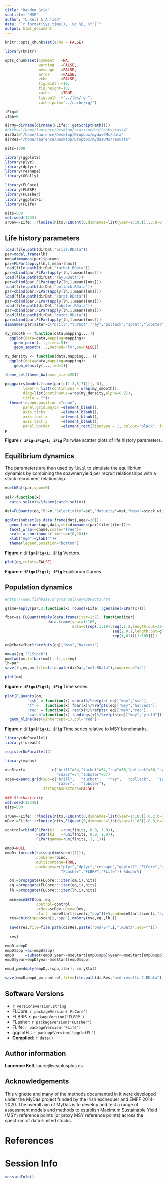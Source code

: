 ```yaml
---
title: "Random Grid"
subtitle: "MSE"
author: "L Kell & A Tidd"
date: "`r format(Sys.time(), '%d %B, %Y')`"
output: html_document
---
```


```r
knitr::opts_chunk$set(echo = FALSE)

library(knitr)

opts_chunk$set(comment   =NA, 
               warning   =FALSE, 
               message   =FALSE, 
               error     =FALSE, 
               echo      =FALSE,
               fig.width =10, 
               fig.height=10,
               cache     =TRUE, 
               fig.path  ="../tex/rg-",
               cache.path="../cache/rg/")

iFig=0
iTab=0
```
```r
dirMy=dirname(dirname(FLife:::getScriptPath()))
#dirMy="/home/laurence/Desktop/sea++/mydas/tasks/task4"
dirDat="/home/laurence/Desktop/Dropbox/mydasOMs/data"
dirRes="/home/laurence/Desktop/Dropbox/mydasOMs/results"

nits=1000
```
```r
library(ggplot2)
library(plyr)
library(dplyr)
library(reshape)
library(GGally)

library(FLCore)
library(FLBRP)
library(FLasher)
library(ggplotFL)
library(FLife)
```
```r
nits=500
set.seed(1233)
srDev=FLife:::rlnoise(nits,FLQuant(0,dimnames=list(year=1:105)),.3,b=0.0)
```

## Life history parameters

```r
load(file.path(dirDat,"brill.RData"))
par=model.frame(lh)
nms=dimnames(par)$params
par=FLPar(apply(lh,1,mean)[nms])
load(file.path(dirDat,"turbot.RData"))
par=cbind(par,FLPar(apply(lh,1,mean)[nms]))
load(file.path(dirDat,"ray.RData"))
par=cbind(par,FLPar(apply(lh,1,mean)[nms]))
load(file.path(dirDat,"pollack.RData"))
par=cbind(par,FLPar(apply(lh,1,mean)[nms]))
load(file.path(dirDat,"sprat.RData"))
par=cbind(par,FLPar(apply(lh,1,mean)[nms]))
load(file.path(dirDat,"lobster.RData"))
par=cbind(par,FLPar(apply(lh,1,mean)[nms]))
load(file.path(dirDat,"razor.RData"))
par=cbind(par,FLPar(apply(lh,1,mean)[nms]))
dimnames(par)$iter=c("brill","turbot","ray","pollack","sprat","lobster","razor")

my_smooth <- function(data,mapping,...){
  ggplot(data=data,mapping=mapping)+
    geom_point(...,size=.5)+
    geom_smooth(...,method="lm",se=FALSE)}

my_density <- function(data,mapping,...){
  ggplot(data=data,mapping=mapping)+
    geom_density(...,lwd=1)}

theme_set(theme_bw(base_size=20))

p=ggpairs(model.frame(par[c(1:3,5,7)])[,-6],
        lower = list(continuous = wrap(my_smooth)),
        diag=list(continuous=wrap(my_density,alpha=0.2)),
        title = "")+
  theme(legend.position ="none",
        panel.grid.major =element_blank(),
        axis.ticks       =element_blank(),
        axis.text.x      =element_blank(),
        axis.text.y      =element_blank(),
        panel.border     =element_rect(linetype = 1, colour="black", fill=NA))
p
```

**Figure `r iFig=iFig+1; iFig`** Pairwise scatter plots of life history parameters.



## Equilibrium dynamics

The parameters are then used by `lhEql` to simulate the equilibrium dynamics by combining the spawner/yield per recruit relationships with a stock recruiment relationship.

```r
eq=lhEql(par,spwn=0)
```


```r
sel<-function(x) 
  catch.sel(x)%/%fapex(catch.sel(x))

dat=FLQuants(eq,"M"=m,"Selectivity"=sel,"Maturity"=mat,"Mass"=stock.wt)

ggplot(subset(as.data.frame(dat),age<=10))+
  geom_line(aes(age,data,col=dimnames(par)$iter[iter]))+
  facet_wrap(~qname,scale="free")+
  scale_x_continuous(limits=c(0,10))+
  xlab("Age")+ylab("")+
  theme(legend.position="bottom")
```

**Figure `r iFig=iFig+1; iFig`** Vectors.


```r
plot(eq,refpts=FALSE)  
```

**Figure `r iFig=iFig+1; iFig`** Equilibrum Curves.

## Population dynamics

```r
#http://www.fishbase.org/manual/Key%20Facts.htm

gTime=aaply(par,2,function(x) round(FLife:::genTime(FLPar(x))))

fbar=as.FLQuant(mdply(data.frame(iter=1:7), function(iter) 
                   data.frame(year=1:105,
                              data=c(rep(.1,19),seq(.1,2,length.out=30),
                                                seq(2.0,1,length.out=gTime[iter])[-1],
                                                rep(1,61))[1:105])))

eq@fbar=fbar%*%refpts(eq)["msy","harvest"]

om=as(eq,"FLStock")
om=fwd(om,f=fbar(om)[,-1],sr=eq)
lh=par
save(lh,eq,om,file=file.path(dirDat,"om7.RData"),compress="xz")

plot(om)
```

**Figure `r iFig=iFig+1; iFig`** Time series.

```r
plot(FLQuants(om, 
          "ssb" = function(x) ssb(x)%/%refpts( eq)["msy","ssb"], 
          "f" =   function(x) fbar(x)%/%refpts(eq)["msy","harvest"], 
          "rec" = function(x) rec(x)%/%refpts( eq)["msy","rec"], 
          "catch"=function(x) landings(x)%/%refpts(eq)["msy","yield"])) + 
  geom_hline(aes(yintercept=1),col="red") 
```

**Figure `r iFig=iFig+1; iFig`** Time series relative to MSY benchmarks.

```r
library(doParallel)
library(foreach)

registerDoParallel(2)

library(mydas)

mseStart=            c("brill"=54,"turbot"=54,"ray"=60,"pollack"=56,"sprat"=52,
                       "razor"=54,"lobster"=57)
scen=expand.grid(spp=c("brill",   "turbot",   "ray",   "pollack",   "sprat",   
                       "razor",   "lobster"),
                 stringsAsFactors=FALSE)

### Stochasticity
set.seed(12345)
nits=500

srDev=FLife:::rlnoise(nits,FLQuant(0,dimnames=list(year=1:105)),0.2,b=0.0)
uDev =FLife:::rlnoise(nits,FLQuant(0,dimnames=list(year=1:105)),0.3,b=0.0)

control=rbind(FLPar(k1   =runif(nits, 0.0, 1.0)),
              FLPar(k2   =runif(nits, 0.0, 1.0)),
              FLPar(gamma=runif(nits, 1, 1)))

empD=NULL
empD<-foreach(i=(seq(dim(scen)[1])), 
             .combine=rbind,
             .multicombine=TRUE,
             .packages=c("plyr","dplyr","reshape","ggplot2","FLCore","ggplotFL",
                         "FLasher","FLBRP","FLife")) %dopar%{

  om.=propagate(FLCore:::iter(om,i),nits)
  eq.=propagate(FLCore:::iter(eq,i),nits)
  lh.=propagate(FLCore:::iter(lh,i),nits)
  
  mse=mseSBTD(om.,eq.,
              control=control,
              srDev=srDev,uDev=uDev,
              start  =mseStart[scen[i,"spp"]]+5,end=mseStart[scen[i,"spp"]]+45,nyrs=5)
  res=cbind(spp=scen[i,"spp"],omSmry(mse,eq.,lh.))
  
  save(res,file=file.path(dirRes,paste("omd-2-",i,".RData",sep="")))
  
  res}

empD.=empD
empD$spp =ac(empD$spp)
empD     =subset(empD,year>=mseStart[empD$spp]&year<=mseStart[empD$spp]+45)
empD$year=empD$year-mseStart[empD$spp]

empd_pm=ddply(empD,.(spp,iter), smryStat)

save(empD,empd_pm,control,file=file.path(dirRes,"omd-results-2.RData"))
```

\newpage
## Software Versions

* `r version$version.string`
* FLCore:    `r packageVersion('FLCore')`
* FLBRP:     `r packageVersion('FLBRP')`
* FLasher:   `r packageVersion('FLasher')`
* FLife:     `r packageVersion('FLife')`
* ggplotFL:  `r packageVersion('ggplotFL')`
* **Compiled**: `r date()`

## Author information

**Laurence Kell**. laurie@seaplusplus.es

## Acknowledgements

This vignette and many of the methods documented in it were developed under the MyDas project funded by the Irish exchequer and EMFF 2014-2020. The overall aim of MyDas is to develop and test a range of assessment models and methods to establish Maximum Sustainable Yield (MSY) reference points (or proxy MSY reference points) across the spectrum of data-limited stocks.

# References {#References}

\newpage
# Session Info

```r
sessionInfo()
```

